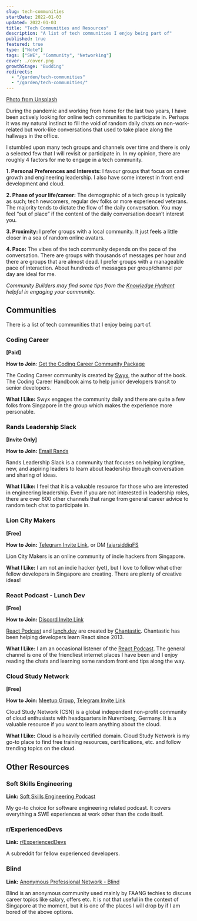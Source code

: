 ```yaml
---
slug: tech-communities
startDate: 2022-01-03
updated: 2022-01-03
title: "Tech Communities and Resources"
description: "A list of tech communities I enjoy being part of"
published: true
featured: true
type: ["Note"]
tags: ["SWE", "Community", "Networking"]
cover: ./cover.png
growthStage: "Budding"
redirects:
  - "/garden/tech-communities"
  - "/garden/tech-communities/"
---
```


<BasicImage
  src="https://res.cloudinary.com/wtkw/image/upload/v1641210756/waltertengcom/garden/tech-communities/cover_xg4ooo.png"
  alt="cover"
/>

[Photo from Unsplash](https://unsplash.com/photos/jG1z5o7NCq4)

During the pandemic and working from home for the last two years, I have been actively looking for online tech communities to participate in. Perhaps it was my natural instinct to fill the void of random daily chats on non-work-related but work-like conversations that used to take place along the hallways in the office.

I stumbled upon many tech groups and channels over time and there is only a selected few that I will revisit or participate in. In my opinion, there are roughly 4 factors for me to engage in a tech community.

**1. Personal Preferences and Interests:** I favour groups that focus on career growth and engineering leadership. I also have some interest in front end development and cloud.

**2. Phase of your life/career:** The demographic of a tech group is typically as such; tech newcomers, regular dev folks or more experienced veterans. The majority tends to dictate the flow of the daily conversation. You may feel “out of place” if the content of the daily conversation doesn’t interest you.

**3. Proximity:** I prefer groups with a local community. It just feels a little closer in a sea of random online avatars.

**4. Pace:** The vibes of the tech community depends on the pace of the conversation. There are groups with thousands of messages per hour and there are groups that are almost dead. I prefer groups with a manageable pace of interaction. About hundreds of messages per group/channel per day are ideal for me.

_Community Builders may find some tips from the [Knowledge Hydrant](/knowledge-hydrant) helpful in engaging your community._

## Communities

There is a list of tech communities that I enjoy being part of.

### Coding Career

**[Paid]**

**How to Join**: [Get the Coding Career Community Package](https://www.learninpublic.org/#buy)

The Coding Career community is created by [Swyx](https://www.swyx.io/), the author of the book. The Coding Career Handbook aims to help junior developers transit to senior developers.

**What I Like:** Swyx engages the community daily and there are quite a few folks from Singapore in the group which makes the experience more personable.

### Rands Leadership Slack

**[Invite Only]**

**How to Join:** [Email Rands](https://randsinrepose.com/welcome-to-rands-leadership-slack/)

Rands Leadership Slack is a community that focuses on helping longtime, new, and aspiring leaders to learn about leadership through conversation and sharing of ideas.

**What I Like:** I feel that it is a valuable resource for those who are interested in engineering leadership. Even if you are not interested in leadership roles, there are over 600 other channels that range from general career advice to random tech chat to participate in.

### Lion City Makers

**[Free]**

**How to Join:** [Telegram Invite Link](https://t.me/lioncitymakers), or DM [fajarsiddiqFS](https://twitter.com/fajarsiddiqfs)

Lion City Makers is an online community of indie hackers from Singapore.

**What I Like:** I am not an indie hacker (yet), but I love to follow what other fellow developers in Singapore are creating. There are plenty of creative ideas!

### React Podcast - Lunch Dev

**[Free]**

**How to Join:** [Discord Invite Link](https://discord.com/invite/dx7ZWCy)

[React Podcast](https://reactpodcast.com/) and [lunch.dev](https://www.lunch.dev/) are created by [Chantastic](https://twitter.com/chantastic). Chantastic has been helping developers learn React since 2013.

**What I Like:** I am an occasional listener of the [React Podcast](https://open.spotify.com/show/0HfSakJOFwFEa0ujCEK1pO). The general channel is one of the friendliest internet places I have been and I enjoy reading the chats and learning some random front end tips along the way.

### Cloud Study Network

**[Free]**

**How to Join:** [Meetup Group](https://www.meetup.com/Cloud-Study-Network/), [Telegram Invite Link](https://t.me/CloudStudyNetwork)

Cloud Study Network (CSN) is a global independent non-profit community of cloud enthusiasts with headquarters in Nuremberg, Germany. It is a valuable resource if you want to learn anything about the cloud.

**What I Like:** Cloud is a heavily certified domain. Cloud Study Network is my go-to place to find free training resources, certifications, etc. and follow trending topics on the cloud.

## Other Resources

### Soft Skills Engineering

**Link:** [Soft Skills Engineering Podcast](https://softskills.audio/)

My go-to choice for software engineering related podcast. It covers everything a SWE experiences at work other than the code itself.

### r/ExperiencedDevs

**Link:** [r/ExperiencedDevs](https://www.reddit.com/r/ExperiencedDevs/)

A subreddit for fellow experienced developers.

### Blind

**Link:** [Anonymous Professional Network - Blind](https://www.teamblind.com/)

Blind is an anonymous community used mainly by FAANG techies to discuss career topics like salary, offers etc. It is not that useful in the context of Singapore at the moment, but it is one of the places I will drop by if I am bored of the above options.
